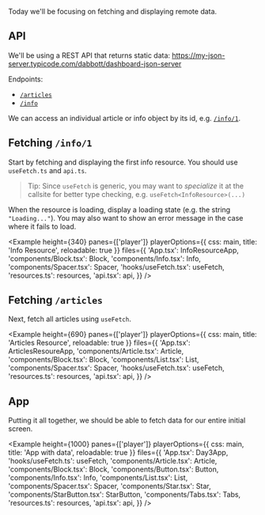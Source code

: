 

Today we'll be focusing on fetching and displaying remote data.

## API

We'll be using a REST API that returns static data: https://my-json-server.typicode.com/dabbott/dashboard-json-server

Endpoints:

- [`/articles`](https://my-json-server.typicode.com/dabbott/dashboard-json-server/articles)
- [`/info`](https://my-json-server.typicode.com/dabbott/dashboard-json-server/info)

We can access an individual article or info object by its id, e.g. [`/info/1`](https://my-json-server.typicode.com/dabbott/dashboard-json-server/info).

## Fetching `/info/1`

Start by fetching and displaying the first info resource. You should use `useFetch.ts` and `api.ts`.

> Tip: Since `useFetch` is generic, you may want to _specialize_ it at the callsite for better type checking, e.g. `useFetch<InfoResource>(...)`

When the resource is loading, display a loading state (e.g. the string `"Loading..."`). You may also want to show an error message in the case where it fails to load.

<Example
  height={340}
  panes={['player']}
  playerOptions={{ css: main, title: 'Info Resource', reloadable: true }}
  files={{
    'App.tsx': InfoResourceApp,
    'components/Block.tsx': Block,
    'components/Info.tsx': Info,
    'components/Spacer.tsx': Spacer,
    'hooks/useFetch.tsx': useFetch,
    'resources.ts': resources,
    'api.tsx': api,
  }}
/>

## Fetching `/articles`

Next, fetch all articles using `useFetch`.

<Example
  height={690}
  panes={['player']}
  playerOptions={{ css: main, title: 'Articles Resource', reloadable: true }}
  files={{
    'App.tsx': ArticlesResoureApp,
    'components/Article.tsx': Article,
    'components/Block.tsx': Block,
    'components/List.tsx': List,
    'components/Spacer.tsx': Spacer,
    'hooks/useFetch.tsx': useFetch,
    'resources.ts': resources,
    'api.tsx': api,
  }}
/>

## App

Putting it all together, we should be able to fetch data for our entire initial screen.

<Example
  height={1000}
  panes={['player']}
  playerOptions={{ css: main, title: 'App with data', reloadable: true }}
  files={{
    'App.tsx': Day3App,
    'hooks/useFetch.ts': useFetch,
    'components/Article.tsx': Article,
    'components/Block.tsx': Block,
    'components/Button.tsx': Button,
    'components/Info.tsx': Info,
    'components/List.tsx': List,
    'components/Spacer.tsx': Spacer,
    'components/Star.tsx': Star,
    'components/StarButton.tsx': StarButton,
    'components/Tabs.tsx': Tabs,
    'resources.ts': resources,
    'api.tsx': api,
  }}
/>
